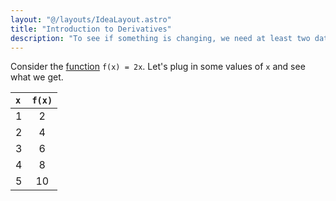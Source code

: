 ```yaml
---
layout: "@/layouts/IdeaLayout.astro"
title: "Introduction to Derivatives"
description: "To see if something is changing, we need at least two data points to see the difference, right?"
---
```


Consider the [function](/ideas/function1) `f(x) = 2x`. Let's plug in some values of `x` and see what we get.

| `x`  | `f(x)` | 
|:--| :-: |
| 1    | 2      | 
| 2    | 4      | 
| 3    | 6      | 
| 4    | 8      | 
| 5    | 10     | 

